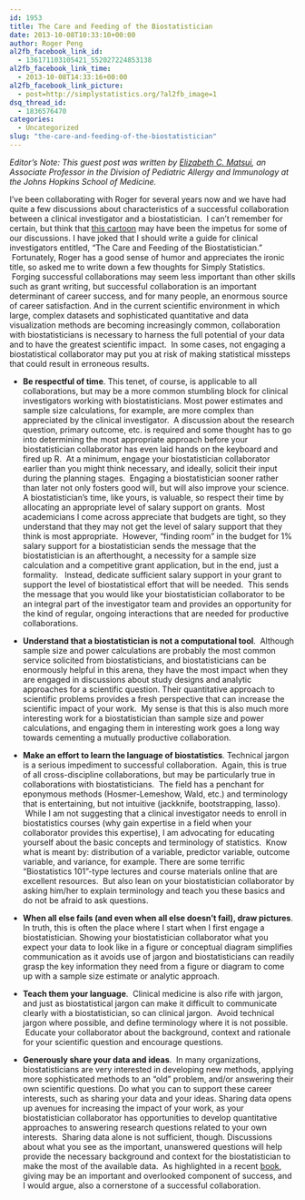 ```yaml
---
id: 1953
title: The Care and Feeding of the Biostatistician
date: 2013-10-08T10:33:10+00:00
author: Roger Peng
al2fb_facebook_link_id:
  - 136171103105421_552027224853138
al2fb_facebook_link_time:
  - 2013-10-08T14:33:16+00:00
al2fb_facebook_link_picture:
  - post=http://simplystatistics.org/?al2fb_image=1
dsq_thread_id:
  - 1836576470
categories:
  - Uncategorized
slug: "the-care-and-feeding-of-the-biostatistician"
---
```


  *Editor’s Note: This guest post was written by <a href="http://www.hopkinschildrens.org/elizabeth-matsui-md.aspx">Elizabeth C. Matsui</a>, an Associate Professor in the Division of Pediatric Allergy and Immunology at the Johns Hopkins School of Medicine.*


I’ve been collaborating with Roger for several years now and we have had quite a few discussions about characteristics of a successful collaboration between a clinical investigator and a biostatistician.  I can’t remember for certain, but think that <a href="http://www.youtube.com/watch?v=Hz1fyhVOjr4">this cartoon</a> may have been the impetus for some of our discussions. I have joked that I should write a guide for clinical investigators entitled, “The Care and Feeding of the Biostatistician.”  Fortunately, Roger has a good sense of humor and appreciates the ironic title, so asked me to write down a few thoughts for Simply Statistics.  Forging successful collaborations may seem less important than other skills such as grant writing, but successful collaboration is an important determinant of career success, and for many people, an enormous source of career satisfaction. And in the current scientific environment in which large, complex datasets and sophisticated quantitative and data visualization methods are becoming increasingly common, collaboration with biostatisticians is necessary to harness the full potential of your data and to have the greatest scientific impact.  In some cases, not engaging a biostatistical collaborator may put you at risk of making statistical missteps that could result in erroneous results.


* **Be respectful of time**. This tenet, of course, is applicable to all collaborations, but may be a more common stumbling block for clinical investigators working with biostatisticians. Most power estimates and sample size calculations, for example, are more complex than appreciated by the clinical investigator.  A discussion about the research question, primary outcome, etc. is required and some thought has to go into determining the most appropriate approach before your biostatistician collaborator has even laid hands on the keyboard and fired up R.  At a minimum, engage your biostatistician collaborator earlier than you might think necessary, and ideally, solicit their input during the planning stages.  Engaging a biostatistician sooner rather than later not only fosters good will, but will also improve your science. A biostatistician’s time, like yours, is valuable, so respect their time by allocating an appropriate level of salary support on grants.  Most academicians I come across appreciate that budgets are tight, so they understand that they may not get the level of salary support that they think is most appropriate.  However, “finding room” in the budget for 1% salary support for a biostatistician sends the message that the biostatistician is an afterthought, a necessity for a sample size calculation and a competitive grant application, but in the end, just a formality.   Instead, dedicate sufficient salary support in your grant to support the level of biostatistical effort that will be needed.  This sends the message that you would like your biostatistician collaborator to be an integral part of the investigator team and provides an opportunity for the kind of regular, ongoing interactions that are needed for productive collaborations.
    
* **Understand that a biostatistician is not a computational tool**.  Although sample size and power calculations are probably the most common service solicited from biostatisticians, and biostatisticians can be enormously helpful in this arena, they have the most impact when they are engaged in discussions about study designs and analytic approaches for a scientific question. Their quantitative approach to scientific problems provides a fresh perspective that can increase the scientific impact of your work.  My sense is that this is also much more interesting work for a biostatistician than sample size and power calculations, and engaging them in interesting work goes a long way towards cementing a mutually productive collaboration.

* **Make an effort to learn the language of biostatistics**. Technical jargon is a serious impediment to successful collaboration.  Again, this is true of all cross-discipline collaborations, but may be particularly true in collaborations with biostatisticians.  The field has a penchant for eponymous methods (Hosmer-Lemeshow, Wald, etc.) and terminology that is entertaining, but not intuitive (jackknife, bootstrapping, lasso).  While I am not suggesting that a clinical investigator needs to enroll in biostatistics courses (why gain expertise in a field when your collaborator provides this expertise), I am advocating for educating yourself about the basic concepts and terminology of statistics.  Know what is meant by: distribution of a variable, predictor variable, outcome variable, and variance, for example. There are some terrific “Biostatistics 101”-type lectures and course materials online that are excellent resources.  But also lean on your biostatistician collaborator by asking him/her to explain terminology and teach you these basics and do not be afraid to ask questions.

* **When all else fails (and even when all else doesn’t fail), draw pictures**. In truth, this is often the place where I start when I first engage a biostatistician. Showing your biostatistician collaborator what you expect your data to look like in a figure or conceptual diagram simplifies communication as it avoids use of jargon and biostatisticians can readily grasp the key information they need from a figure or diagram to come up with a sample size estimate or analytic approach.

* **Teach them your language**.  Clinical medicine is also rife with jargon, and just as biostatistical jargon can make it difficult to communicate clearly with a biostatistician, so can clinical jargon.  Avoid technical jargon where possible, and define terminology where it is not possible.  Educate your collaborator about the background, context and rationale for your scientific question and encourage questions.

* **Generously share your data and ideas**.  In many organizations, biostatisticians are very interested in developing new methods, applying more sophisticated methods to an “old” problem, and/or answering their own scientific questions. Do what you can to support these career interests, such as sharing your data and your ideas. Sharing data opens up avenues for increasing the impact of your work, as your biostatistician collaborator has opportunities to develop quantitative approaches to answering research questions related to your own interests.  Sharing data alone is not sufficient, though. Discussions about what you see as the important, unanswered questions will help provide the necessary background and context for the biostatistician to make the most of the available data.  As highlighted in a recent <a href="http://www.nytimes.com/2013/03/31/magazine/is-giving-the-secret-to-getting-ahead.html?ref=magazine&pagewanted=all&_r=0">book</a>, giving may be an important and overlooked component of success, and I would argue, also a cornerstone of a successful collaboration.
